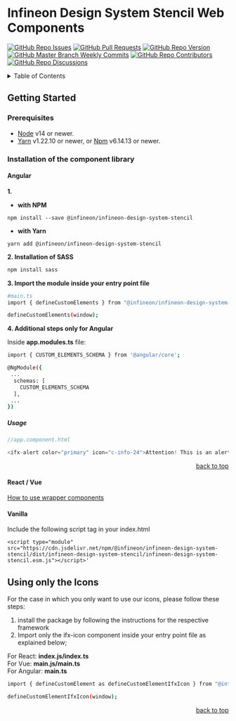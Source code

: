 
<Meta title="Setup & installation/Getting started" />

# Infineon Design System Stencil Web Components
[![GitHub Repo Issues](https://img.shields.io/github/issues/Infineon/infineon-design-system-stencil?style=plastic)](https://github.com/Infineon/infineon-design-system-stencil/issues)
[![GitHub Pull Requests](https://img.shields.io/github/issues-pr-raw/Infineon/infineon-design-system-stencil?style=plastic)](https://github.com/Infineon/infineon-design-system-stencil/pulls)
[![GitHub Repo Version](https://img.shields.io/npm/v/@infineon/infineon-design-system-stencil)](https://www.npmjs.com/package/@infineon/infineon-design-system-stencil)
[![GitHub Master Branch Weekly Commits](https://img.shields.io/github/commit-activity/w/Infineon/infineon-design-system-stencil/master?style=plastic)](https://github.com/Infineon/infineon-design-system-stencil/tree/master)
[![GitHub Repo Contributors](https://img.shields.io/github/contributors/Infineon/infineon-design-system-stencil?style=plastic)](https://github.com/Infineon/infineon-design-system-stencil/graphs/contributors)
[![GitHub Repo Discussions](https://img.shields.io/github/discussions/Infineon/infineon-design-system-stencil)](https://github.com/Infineon/infineon-design-system-stencil/)


<details id="tableContent">
  <summary>Table of Contents</summary>
  <ol>
    <li>
      [Getting started](#getting-started)
      </li>
      <ul>
        <li>
        [Prerequisites](#prerequisites)
        </li>
        <li>
        [Installation of the component library](#installation)
        </li>
          <ul>
            <li>
            [Angular](#angular)
            </li>
            <li>
            [React/Vue](#react/vue)
            </li>
            <li>
            [Vanilla](#vanilla)
             </li>
        </ul>
         <li>
            [Using only the icons](#icons-only)
        </li>
      </ul>
  </ol>
</details>

## <h2 id="getting-started">Getting Started</h2>

### <h3 id="prerequisites">Prerequisites</h3>

- [Node](https://nodejs.org/en/) v14 or newer.
- [Yarn](https://classic.yarnpkg.com/en/) v1.22.10 or newer, or [Npm](https://www.npmjs.com/) v6.14.13 or newer.

### <h3 id="installation">Installation of the component library</h3>

#### <h4 id="angular">Angular</h4>

**1.**

- **with NPM**

```npm install --save @infineon/infineon-design-system-stencil```

- **with Yarn**

```yarn add @infineon/infineon-design-system-stencil```

**2. Installation of SASS**
```bash
npm install sass
```

**3. Import the module inside your entry point file**

```bash
#main.ts
import { defineCustomElements } from "@infineon/infineon-design-system-stencil/loader";

defineCustomElements(window);
```

**4. Additional steps only for Angular**

Inside <b>app.modules.ts</b> file:

```bash
import { CUSTOM_ELEMENTS_SCHEMA } from '@angular/core';

@NgModule({
 ...
  schemas: [
    CUSTOM_ELEMENTS_SCHEMA
  ],
 ...
})
```

##### Usage
```js
//app.component.html

<ifx-alert color="primary" icon="c-info-24">Attention! This is an alert message — check it out!</ifx-alert>
```

<p align="right"><a href="#tableContent">back to top</a></p>


#### <h4 id="react/vue">React / Vue</h4>

[How to use wrapper components](./?path=/docs/setup-installation-framework-integration-wrapper-components--development)


#### <h4 id="vanilla">Vanilla</h4>

Include the following script tag in your index.html

```
<script type="module" src="https://cdn.jsdelivr.net/npm/@infineon/infineon-design-system-stencil/dist/infineon-design-system-stencil/infineon-design-system-stencil.esm.js"></script>'

```

## <h2 id="icons-only">Using only the Icons</h2>

For the case in which you only want to use our icons, please follow these steps:

1. install the package by following the instructions for the respective framework
2. Import only the ifx-icon component inside your entry point file as explained below;

For React: <b>index.js/index.ts</b> <br />
For Vue: <b>main.js/main.ts</b> <br />
For Angular: <b>main.ts</b>

```bash
import { defineCustomElement as defineCustomElementIfxIcon } from "@infineon/infineon-design-system-stencil/dist/components/ifx-icon";

defineCustomElementIfxIcon(window);
```

<p align="right"><a href="#tableContent">back to top</a></p>
